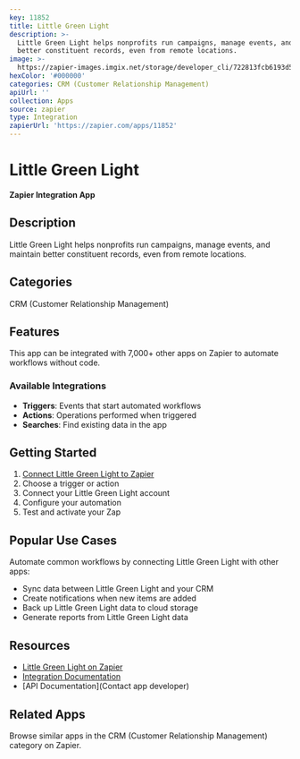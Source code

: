 ```yaml
---
key: 11852
title: Little Green Light
description: >-
  Little Green Light helps nonprofits run campaigns, manage events, and maintain
  better constituent records, even from remote locations.
image: >-
  https://zapier-images.imgix.net/storage/developer_cli/722813fcb6193d5332daed9be869f494.png?auto=format%2Ccompress&ixlib=python-3.0.0&q=50
hexColor: '#000000'
categories: CRM (Customer Relationship Management)
apiUrl: ''
collection: Apps
source: zapier
type: Integration
zapierUrl: 'https://zapier.com/apps/11852'
---
```

# Little Green Light

**Zapier Integration App**

## Description

Little Green Light helps nonprofits run campaigns, manage events, and maintain better constituent records, even from remote locations.

## Categories

CRM (Customer Relationship Management)

## Features

This app can be integrated with 7,000+ other apps on Zapier to automate workflows without code.

### Available Integrations

- **Triggers**: Events that start automated workflows
- **Actions**: Operations performed when triggered
- **Searches**: Find existing data in the app

## Getting Started

1. [Connect Little Green Light to Zapier](https://zapier.com/apps/11852)
2. Choose a trigger or action
3. Connect your Little Green Light account
4. Configure your automation
5. Test and activate your Zap

## Popular Use Cases

Automate common workflows by connecting Little Green Light with other apps:

- Sync data between Little Green Light and your CRM
- Create notifications when new items are added
- Back up Little Green Light data to cloud storage
- Generate reports from Little Green Light data

## Resources

- [Little Green Light on Zapier](https://zapier.com/apps/11852)
- [Integration Documentation](https://zapier.com/apps/11852/integrations)
- [API Documentation](Contact app developer)

## Related Apps

Browse similar apps in the CRM (Customer Relationship Management) category on Zapier.
